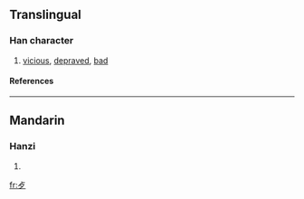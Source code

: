 {{see|歹}}

==Translingual==
{{stroke order|type=animate}}
===Han character===
{{Han char|rn=78|rad=歹|as=01|sn=5|four=|canj=卜弓戈 (YNI)}}
# [[vicious]], [[depraved]], [[bad]]
====References====
{{Han ref|kx=0578.180|dkj=16362|dj=0970.020|hdz=21379.150|uh=6B7A|ud=27514}}

----

==Mandarin==
===Hanzi===
{{cmn-hanzi|pin=[[dǎi]] ([[dai3]]), [[wěn]] ([[wen3]])|wg=tai<sup>3</sup>, wen<sup>3</sup>}}
# {{defn|Mandarin}}

[[fr:歺]]